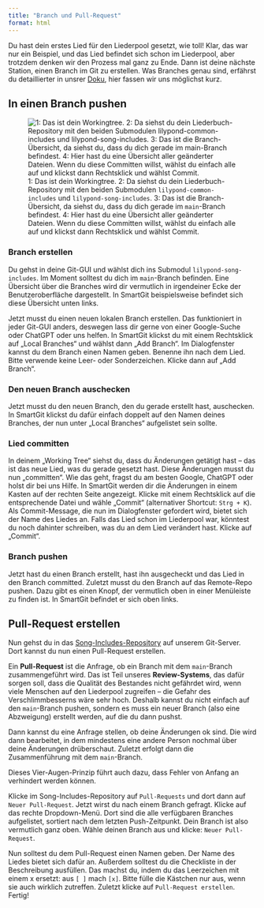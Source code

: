```yaml
---
title: "Branch und Pull-Request"
format: html
---
```


Du hast dein erstes Lied für den Liederpool gesetzt, wie toll! Klar, das war nur ein Beispiel, und das Lied befindet sich schon im Liederpool, aber trotzdem denken wir den Prozess mal ganz zu Ende. Dann ist deine nächste Station, einen Branch im Git zu erstellen. Was Branches genau sind, erfährst du detaillierter in unsrer [Doku](doku.qmd), hier fassen wir uns möglichst kurz.

## In einen Branch pushen

![1: Das ist dein Workingtree. 2: Da siehst du dein Liederbuch-Repository mit den beiden Submodulen `lilypond-common-includes` und `lilypond-song-includes`. 3: Das ist die Branch-Übersicht, da siehst du, dass du dich gerade im `main`-Branch befindest. 4: Hier hast du eine Übersicht aller geänderter Dateien. Wenn du diese Committen willst, wählst du einfach alle auf und klickst dann Rechtsklick und wählst Commit.](images/smartgit.png)

### Branch erstellen

Du gehst in deine Git-GUI und wählst dich ins Submodul `lilypond-song-includes`. Im Moment solltest du dich im `main`-Branch befinden. Eine Übersicht über die Branches wird dir vermutlich in irgendeiner Ecke der Benutzeroberfläche dargestellt. In SmartGit beispielsweise befindet sich diese Übersicht unten links.

Jetzt musst du einen neuen lokalen Branch erstellen. Das funktioniert in jeder Git-GUI anders, deswegen lass dir gerne von einer Google-Suche oder ChatGPT oder uns helfen. In SmartGit klickst du mit einem Rechtsklick auf „Local Branches“ und wählst dann „Add Branch“. Im Dialogfenster kannst du dem Branch einen Namen geben. Benenne ihn nach dem Lied. Bitte verwende keine Leer- oder Sonderzeichen. Klicke dann auf „Add Branch“.

### Den neuen Branch auschecken

Jetzt musst du den neuen Branch, den du gerade erstellt hast, auschecken. In SmartGit klickst du dafür einfach doppelt auf den Namen deines Branches, der nun unter „Local Branches“ aufgelistet sein sollte.

### Lied committen

In deinem „Working Tree“ siehst du, dass du Änderungen getätigt hast – das ist das neue Lied, was du gerade gesetzt hast. Diese Änderungen musst du nun „committen“. Wie das geht, fragst du am besten Google, ChatGPT oder holst dir bei uns Hilfe. In SmartGit werden dir die Änderungen in einem Kasten auf der rechten Seite angezeigt. Klicke mit einem Rechtsklick auf die entsprechende Datei und wähle „Commit“ (alternativer Shortcut: `Strg + K`). Als Commit-Message, die nun im Dialogfenster gefordert wird, bietet sich der Name des Liedes an. Falls das Lied schon im Liederpool war, könntest du noch dahinter schreiben, was du an dem Lied verändert hast. Klicke auf „Commit“.

### Branch pushen

Jetzt hast du einen Branch erstellt, hast ihn ausgecheckt und das Lied in den Branch committed. Zuletzt musst du den Branch auf das Remote-Repo pushen. Dazu gibt es einen Knopf, der vermutlich oben in einer Menüleiste zu finden ist. In SmartGit befindet er sich oben links.

## Pull-Request erstellen

Nun gehst du in das [Song-Includes-Repository](https://git.zahlenlabyrinth.de/boernel/lilypond-song-includes/pulls) auf unserem Git-Server. Dort kannst du nun einen Pull-Request erstellen.

::: callout-note
Ein **Pull-Request** ist die Anfrage, ob ein Branch mit dem `main`-Branch zusammengeführt wird. Das ist Teil unseres **Review-Systems**, das dafür sorgen soll, dass die Qualität des Bestandes nicht gefährdet wird, wenn viele Menschen auf den Liederpool zugreifen – die Gefahr des Verschlimmbesserns wäre sehr hoch. Deshalb kannst du nicht einfach auf den `main`-Branch pushen, sondern es muss ein neuer Branch (also eine Abzweigung) erstellt werden, auf die du dann pushst.

Dann kannst du eine Anfrage stellen, ob deine Änderungen ok sind. Die wird dann bearbeitet, in dem mindestens eine andere Person nochmal über deine Änderungen drüberschaut. Zuletzt erfolgt dann die Zusammenführung mit dem `main`-Branch.

Dieses Vier-Augen-Prinzip führt auch dazu, dass Fehler von Anfang an verhindert werden können.
:::

Klicke im Song-Includes-Repository auf `Pull-Requests` und dort dann auf `Neuer Pull-Request`. Jetzt wirst du nach einem Branch gefragt. Klicke auf das rechte Dropdown-Menü. Dort sind die alle verfügbaren Branches aufgelistet, sortiert nach dem letzten Push-Zeitpunkt. Dein Branch ist also vermutlich ganz oben. Wähle deinen Branch aus und klicke: `Neuer Pull-Request`.

Nun solltest du dem Pull-Request einen Namen geben. Der Name des Liedes bietet sich dafür an. Außerdem solltest du die Checkliste in der Beschreibung ausfüllen. Das machst du, indem du das Leerzeichen mit einem x ersetzt: aus `[ ]` mach `[x]`. Bitte fülle die Kästchen nur aus, wenn sie auch wirklich zutreffen. Zuletzt klicke auf `Pull-Request erstellen`. Fertig!

